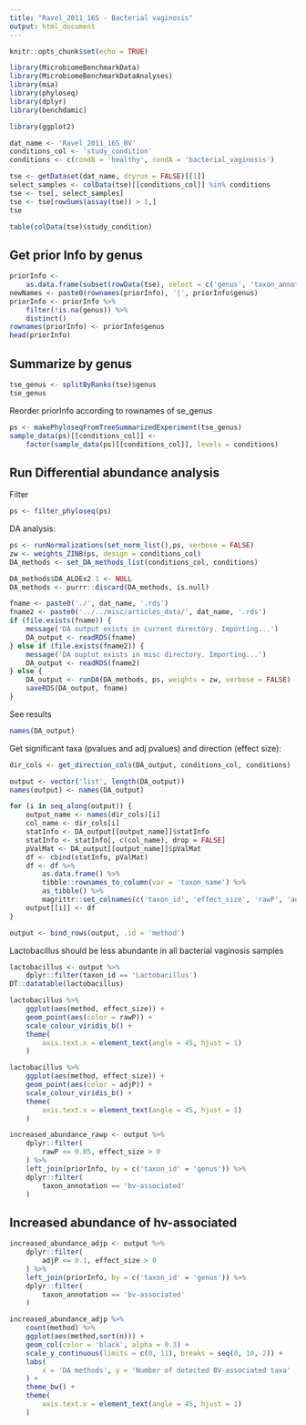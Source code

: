 ```yaml
---
title: "Ravel_2011_16S - Bacterial vaginosis"
output: html_document
---
```


```r
knitr::opts_chunk$set(echo = TRUE)
```

```r
library(MicrobiomeBenchmarkData)
library(MicrobiomeBenchmarkDataAnalyses)
library(mia)
library(phyloseq)
library(dplyr)
library(benchdamic)

library(ggplot2)

```


```r
dat_name <- 'Ravel_2011_16S_BV'
conditions_col <- 'study_condition'
conditions <- c(condB = 'healthy', condA = 'bacterial_vaginosis')

tse <- getDataset(dat_name, dryrun = FALSE)[[1]]
select_samples <- colData(tse)[[conditions_col]] %in% conditions
tse <- tse[, select_samples]
tse <- tse[rowSums(assay(tse)) > 1,] 
tse
```

```r
table(colData(tse)$study_condition)
```


## Get prior Info by genus 

```r
priorInfo <- 
    as.data.frame(subset(rowData(tse), select = c('genus', 'taxon_annotation')))
newNames <- paste0(rownames(priorInfo), '|', priorInfo$genus)
priorInfo <- priorInfo %>% 
    filter(!is.na(genus)) %>% 
    distinct()
rownames(priorInfo) <- priorInfo$genus
head(priorInfo)
```

## Summarize by genus

```r
tse_genus <- splitByRanks(tse)$genus
tse_genus
```

Reorder priorInfo according to rownames of se_genus


```r
ps <- makePhyloseqFromTreeSummarizedExperiment(tse_genus)
sample_data(ps)[[conditions_col]] <- 
    factor(sample_data(ps)[[conditions_col]], levels = conditions)
```


## Run Differential abundance analysis

Filter

```r
ps <- filter_phyloseq(ps)
```

DA analysis:

```r
ps <- runNormalizations(set_norm_list(),ps, verbose = FALSE)
zw <- weights_ZINB(ps, design = conditions_col)
DA_methods <- set_DA_methods_list(conditions_col, conditions)

DA_methods$DA_ALDEx2.1 <- NULL
DA_methods <- purrr::discard(DA_methods, is.null)
```

```r
fname <- paste0('./', dat_name, '.rds')
fname2 <- paste0('../../misc/articles_data/', dat_name, '.rds')
if (file.exists(fname)) {
    message('DA output exists in current directory. Importing...')
    DA_output <- readRDS(fname)
} else if (file.exists(fname2)) {
    message('DA ouptut exists in misc directory. Importing...')
    DA_output <- readRDS(fname2)
} else {
    DA_output <- runDA(DA_methods, ps, weights = zw, verbose = FALSE) 
    saveRDS(DA_output, fname)
} 
```

See results

```r
names(DA_output)
```

Get significant taxa (pvalues and adj pvalues) and direction (effect size):

```r
dir_cols <- get_direction_cols(DA_output, conditions_col, conditions)

output <- vector('list', length(DA_output))
names(output) <- names(DA_output)

for (i in seq_along(output)) {
    output_name <- names(dir_cols)[i]
    col_name <- dir_cols[i]
    statInfo <- DA_output[[output_name]]$statInfo
    statInfo <- statInfo[, c(col_name), drop = FALSE]
    pValMat <- DA_output[[output_name]]$pValMat
    df <- cbind(statInfo, pValMat)
    df <- df %>% 
        as.data.frame() %>% 
        tibble::rownames_to_column(var = 'taxon_name') %>% 
        as_tibble() %>% 
        magrittr::set_colnames(c('taxon_id', 'effect_size', 'rawP', 'adjP')) 
    output[[i]] <- df
}

output <- bind_rows(output, .id = 'method')
```


Lactobacillus should be less abundante in all bacterial vaginosis samples

```r
lactobacillus <- output %>% 
    dplyr::filter(taxon_id == 'Lactobacillus') 
DT::datatable(lactobacillus)
```

```r
lactobacillus %>% 
    ggplot(aes(method, effect_size)) +
    geom_point(aes(color = rawP)) +
    scale_colour_viridis_b() + 
    theme(
        axis.text.x = element_text(angle = 45, hjust = 1)
    )
```

```r
lactobacillus %>% 
    ggplot(aes(method, effect_size)) +
    geom_point(aes(color = adjP)) +
    scale_colour_viridis_b() + 
    theme(
        axis.text.x = element_text(angle = 45, hjust = 1)
    )
```

```r
increased_abundance_rawp <- output %>% 
    dplyr::filter(
        rawP <= 0.05, effect_size > 0
    ) %>% 
    left_join(priorInfo, by = c('taxon_id' = 'genus')) %>% 
    dplyr::filter(
        taxon_annotation == 'bv-associated'
    )
```


## Increased abundance of hv-associated


```r
increased_abundance_adjp <- output %>% 
    dplyr::filter(
        adjP <= 0.1, effect_size > 0
    ) %>% 
    left_join(priorInfo, by = c('taxon_id' = 'genus')) %>% 
    dplyr::filter(
        taxon_annotation == 'bv-associated'
    )
```


```r
increased_abundance_adjp %>% 
    count(method) %>% 
    ggplot(aes(method,sort(n))) +
    geom_col(color = 'black', alpha = 0.3) +
    scale_y_continuous(limits = c(0, 11), breaks = seq(0, 10, 2)) +
    labs(
        x = 'DA methods', y = 'Number of detected BV-associated taxa'
    ) +
    theme_bw() +
    theme(
        axis.text.x = element_text(angle = 45, hjust = 1)
    )
```


